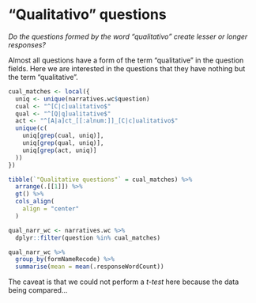 
# "Qualitativo" questions {-}

*Do the questions formed by the word "qualitativo" create lesser or longer responses?*

Almost all questions have a form of the term "qualitative" in the question
fields. Here we are interested in the questions that they have nothing but the
term "qualitative".

```r
cual_matches <- local({
  uniq <- unique(narratives.wc$question)
  cual <- "^[C|c]ualitativo$"
  qual <- "^[Q|q]ualitative$"
  act <- "^[A|a]ct_[[:alnum:]]_[C|c]ualitativo$"
  unique(c(
    uniq[grep(cual, uniq)],
    uniq[grep(qual, uniq)],
    uniq[grep(act, uniq)]
  ))
})
```

```r
tibble(`"Qualitative questions"` = cual_matches) %>% 
  arrange(.[[1]]) %>% 
  gt() %>% 
  cols_align(
    align = "center"
  )
```

```r
qual_narr_wc <- narratives.wc %>% 
  dplyr::filter(question %in% cual_matches)
```

```r
qual_narr_wc %>% 
  group_by(formNameRecode) %>% 
  summarise(mean = mean(.responseWordCount))
```

The caveat is that we could not perform a *t-test* here because the data being compared...
